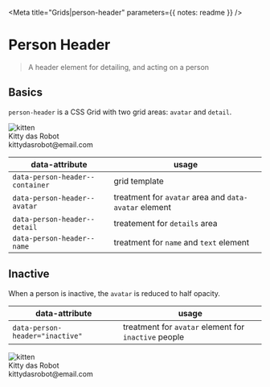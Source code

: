 


<Meta
  title="Grids|person-header"
  parameters={{ notes: readme }}
/>

# Person Header

> A header element for detailing, and acting on a person

## Basics

`person-header` is a CSS Grid with two grid areas: `avatar` and `detail`.

<Preview>
  <Story name="Basic">
    <div style={{ backgroundColor: "var(--product-sub-header--background-color)" }}>
      <div data-person-header--container>
        <img src={image} alt="kitten" data-person-header--avatar data-avatar />
        <div data-person-header--detail>
          <div data-person-header--name data-text>Kitty das Robot</div>
          <div><span data-text>kittydasrobot@email.com</span></div>
        </div>
      </div>
    </div>
  </Story>
</Preview>

| data-attribute                   | usage |
|----------------------------------|---------------|
| `data-person-header--container` | grid template |
| `data-person-header--avatar`    | treatment for `avatar` area and `data-avatar` element |
| `data-person-header--detail`    | treatement for `details` area |
| `data-person-header--name`      | treatment for `name` and `text` element |


## Inactive

When a person is inactive, the `avatar` is reduced to half opacity.

| data-attribute  | usage |
|-----------------|---------------|
| `data-person-header="inactive"` | treatment for `avatar` element for `inactive` people |

<Preview>
  <Story name="Inactive">
    <div style={{ backgroundColor: "var(--product-sub-header--background-color)" }}>
      <div data-person-header--container data-person-header="inactive">
        <img src={image} alt="kitten" data-person-header--avatar data-avatar />
        <div data-person-header--detail>
          <div data-person-header--name data-text>Kitty das Robot</div>
          <div><span data-text>kittydasrobot@email.com</span></div>
        </div>
      </div>
    </div>
  </Story>
</Preview>